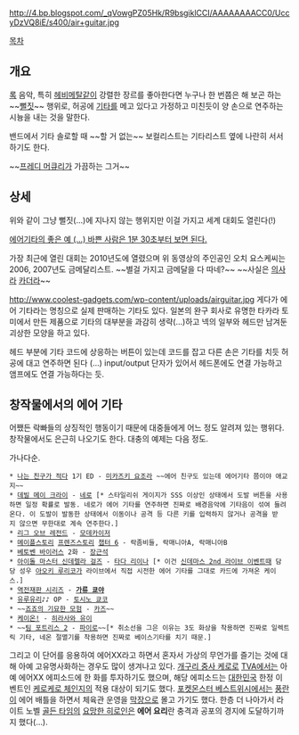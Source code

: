 http://4.bp.blogspot.com/_qVowgPZ05Hk/R9bsgiklCCI/AAAAAAAACC0/UccyDzVQ8iE/s400/air+guitar.jpg

[[목차]]

== 개요 ==
[[록]] 음악, 특히 [[헤비메탈]]같이 강렬한 장르를 좋아한다면 누구나 한 번쯤은 해 보곤 하는 ~~[[뻘짓]]~~ 행위로, 허공에 [[기타]]를 메고 있다고 가정하고 미친듯이 양 손으로 연주하는 시늉을 내는 것을 말한다.

밴드에서 기타 솔로할 때 ~~할 거 없는~~ 보컬리스트는 기타리스트 옆에 나란히 서서 하기도 한다.

~~[[프레디 머큐리]]가 가끔하는 그거~~

== 상세 ==
위와 같이 그냥 뻘짓(...)에 지나지 않는 행위지만 이걸 가지고 세계 대회도 열린다(!) 

[http://www.youtube.com/watch?v=THBiP7E4MXc 에어기타의 좋은 예 (...) 바쁜 사람은 1분 30초부터 보면 된다.]

가장 최근에 열린 대회는 2010년도에 열렸으며 위 동영상의 주인공인 오치 요스케씨는 2006, 2007년도 금메달리스트. ~~별걸 가지고 금메달을 다 따네?~~ ~~사실은 [[기묘한 이야기|의사라]] [[카더라]]~~

http://www.coolest-gadgets.com/wp-content/uploads/airguitar.jpg
게다가 에어 기타라는 명칭으로 실제 판매하는 기타도 있다. 일본의 완구 회사로 유명한 타카라 토미에서 만든 제품으로 기타의 대부분을 과감히 생략(...)하고 넥의 일부와 헤드만 남겨둔 괴상한 모양을 하고 있다. 

헤드 부분에 기타 코드에 상응하는 버튼이 있는데 코드를 잡고 다른 손은 기타를 치듯 허공에 대고 연주하면 된다 (...) input/output 단자가 있어서 헤드폰에도 연결 가능하고 앰프에도 연결 가능하다는 듯.

== 창작물에서의 에어 기타 ==
어쨌든 락빠들의 상징적인 행동이기 때문에 대중들에게 어느 정도 알려져 있는 행위다. 창작물에서도 은근히 나오기도 한다. 대충의 예제는 다음 정도.

가나다순.

 * [[나는 친구가 적다]] 1기 ED - [[미카즈키 요조라]] ~~에어 친구도 있는데 에어기타 쯤이야 애교지~~
 * [[데빌 메이 크라이]] - [[네로(데빌 메이 크라이)|네로]] [* 스타일리쉬 게이지가 SSS 이상인 상태에서 도발 버튼을 사용하면 일정 확률로 발동. 네로가 에어 기타를 연주하면 진짜로 배경음악에 기타음이 섞여 들려온다. 이 도발이 발동한 상태에서 이동이나 공격 등 다른 키를 입력하지 않거나 공격을 받지 않으면 무한대로 계속 연주한다.]
 * [[리그 오브 레전드]] - [[모데카이저]]
 * [[메이플스토리]] [[프렌즈스토리]] [[프렌즈스토리/챕터 6|챕터 6]] - 락좀비들, 락매니아A, 락매니아B
 * [[베토벤 바이러스]] 2화 - [[장근석]]
 * [[아이돌 마스터 신데렐라 걸즈]] - [[타다 리이나#s-2.10|타다 리이나]] [* 이건 [http://shunei.egloos.com/5815335 신데마스 2nd 라이브 이벤트때] 담당 성우 [[아오키 루리코]]가 라이브에서 직접 시전한 에어 기타를 그대로 카드에 가져온 케이스.]
 * [[역전재판 시리즈]] - '''[[가류 쿄야]]'''
 * [[유루유리]]♪♪ OP - [[토시노 쿄코]]
 * ~~[[죠죠의 기묘한 모험]] - [[카즈(죠죠의 기묘한 모험)|카즈]]~~
 * [[케이온!]] - [[히라사와 유이]]
 * ~~[[팀 포트리스 2]] - [[파이로(팀 포트리스 2)|파이로]]~~[* 취소선을 그은 이유는 3도 화상을 착용하면 진짜로 일렉트릭 기타, 네온 절멸기를 착용하면 진짜로 베이스기타를 치기 때문.]

그리고 이 단어를 응용하여 에어XX라고 하면서 혼자서 가상의 무언가를 즐기는 것에 대해 아예 고유명사화하는 경우도 많이 생겨나고 있다. [[개구리 중사 케로로]] [[TVA]]에서는 아예 에어XX 에피소드에 한 화를 투자하기도 했으며, 해당 에피소드는 [[대한민국]] 한정 이벤트인 [[케로케로 체인지]]의 적용 대상이 되기도 했다. [[포켓몬스터 베스트위시]]에서는 [[풍란]]이 에어 배틀을 하면서 체육관 운영을 [[막장]]으로 몰고 가기도 했다. 한층 더 나아가서 라이트 노벨 [[골든 타임(라이트 노벨)|골든 타임]]의 [[카가 코코|요망한 히로인]]은 '''에어 요리'''란 충격과 공포의 경지에 도달하기까지 했다(...).
